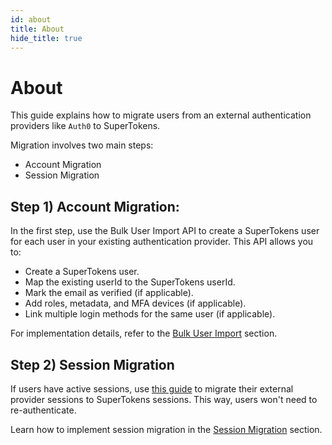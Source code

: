 ```yaml
---
id: about
title: About
hide_title: true
---
```


<!-- COPY DOCS -->
<!-- ./thirdpartyemailpassword/migration/about.mdx -->

# About

This guide explains how to migrate users from an external authentication providers like `Auth0` to SuperTokens.

Migration involves two main steps:

- Account Migration
- Session Migration

## Step 1) Account Migration:

In the first step, use the Bulk User Import API to create a SuperTokens user for each user in your existing authentication provider. This API allows you to:

- Create a SuperTokens user.
- Map the existing userId to the SuperTokens userId.
- Mark the email as verified (if applicable).
- Add roles, metadata, and MFA devices (if applicable).
- Link multiple login methods for the same user (if applicable).

For implementation details, refer to the [Bulk User Import](./bulk-user-import) section.

## Step 2) Session Migration

If users have active sessions, use [this guide](./session-migration) to migrate their external provider sessions to SuperTokens sessions. This way, users won't need to re-authenticate.

Learn how to implement session migration in the [Session Migration](./session-migration) section.